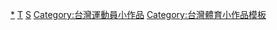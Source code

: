 {{asbox
|image=Flag of the Republic of China.svg
|category=台灣體育人物小作品
|subject=與[[台灣]][[:Category:台灣運動員|運動員]]相關的
|name=Template:Taiwan-sport-bio-stub
}}<noinclude>
[[Category:台灣體育人物小作品|*]]
[[Category:運動員小作品模板|T]]
[[Category:台灣人物小作品模板|S]]
[[Category:台灣運動員小作品]]
[[Category:台灣體育小作品模板]]
</noinclude>